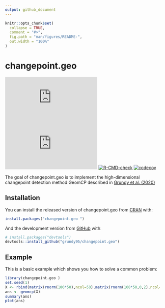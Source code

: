 ```yaml
---
output: github_document
---
```


<!-- README.md is generated from README.Rmd. Please edit that file -->

```r
knitr::opts_chunk$set(
  collapse = TRUE,
  comment = "#>",
  fig.path = "man/figures/README-",
  out.width = "100%"
)
```

# changepoint.geo 

<!-- badges: start -->
[![CRAN status](https://www.r-pkg.org/badges/version/changepoint.geo )](https://CRAN.R-project.org/package=changepoint.geo )
[![CRAN RStudio mirror downloads](https://cranlogs.r-pkg.org/badges/grand-total/changepoint.geo?color=blue)](https://r-pkg.org/pkg/changepoint.geo)
[![R-CMD-check](https://github.com/grundy95/changepoint.geo/workflows/R-CMD-check/badge.svg)](https://github.com/grundy95/changepoint.geo/actions)
[![codecov](https://codecov.io/gh/grundy95/changepoint.geo/branch/master/graph/badge.svg?token=97a3PkoGw6)](https://codecov.io/gh/grundy95/changepoint.geo)
<!-- badges: end -->

The goal of changepoint.geo is to implement the high-dimensional changepoint detection method GeomCP described in [Grundy et al. (2020)](doi:10.1007/s11222-020-09940-y)

## Installation

You can install the released version of changepoint.geo from [CRAN](https://CRAN.R-project.org) with:

``` r
install.packages("changepoint.geo ")
```

And the development version from [GitHub](https://github.com/) with:

``` r
# install.packages("devtools")
devtools::install_github("grundy95/changepoint.geo")
```
## Example

This is a basic example which shows you how to solve a common problem:

```r
library(changepoint.geo )
set.seed(1)
X <- rbind(matrix(rnorm(100*50),ncol=50),matrix(rnorm(100*50,0,2),ncol=50))
ans <- geomcp(X)
summary(ans)
plot(ans)
```


<!-- You'll still need to render `README.Rmd` regularly, to keep `README.md` up-to-date. `devtools::build_readme()` is handy for this. You could also use GitHub Actions to re-render `README.Rmd` every time you push. An example workflow can be found here: <https://github.com/r-lib/actions/tree/master/examples>. -->


